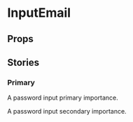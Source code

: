 
<Meta of={InputPasswordStories} />

# InputEmail

<Primary />

## Props

<Controls />

## Stories

### Primary

A password input primary importance.

<Story of={InputPasswordStories.Primary} />

A password input secondary importance.

<Story of={InputPasswordStories.Secondary} />
